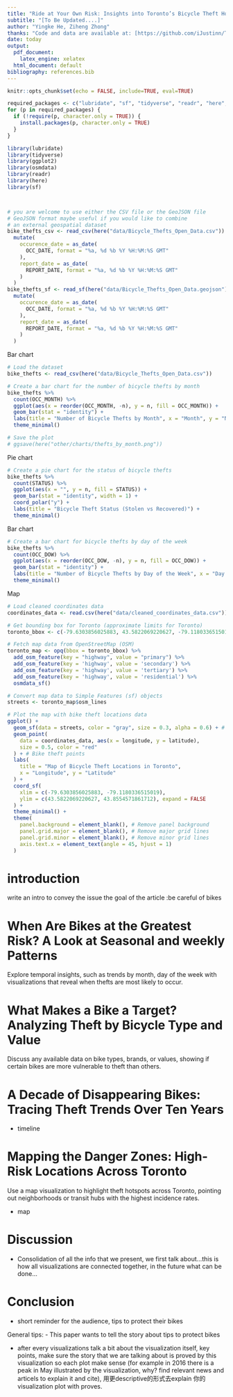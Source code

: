 ```yaml
---
title: "Ride at Your Own Risk: Insights into Toronto’s Bicycle Theft Hotspots"
subtitle: "[To Be Updated....]"
author: "Yingke He, Ziheng Zhong"
thanks: "Code and data are available at: [https://github.com/iJustinn/Toronto_Bicycle_Thefts/tree/main](https://github.com/iJustinn/Toronto_Bicycle_Thefts/tree/main)."
date: today
output:
  pdf_document:
    latex_engine: xelatex
  html_document: default
bibliography: references.bib
---
```


```r
knitr::opts_chunk$set(echo = FALSE, include=TRUE, eval=TRUE)

required_packages <- c("lubridate", "sf", "tidyverse", "readr", "here", "osmdata", "ggplot2")
for (p in required_packages) {
  if (!require(p, character.only = TRUE)) {
    install.packages(p, character.only = TRUE)
  }
}

library(lubridate)
library(tidyverse)
library(ggplot2)
library(osmdata)
library(readr)
library(here)
library(sf)



# you are welcome to use either the CSV file or the GeoJSON file
# GeoJSON format maybe useful if you would like to combine
# an external geospatial dataset
bike_thefts_csv <- read_csv(here("data/Bicycle_Thefts_Open_Data.csv")) |>
  mutate(
    occurence_date = as_date(
      OCC_DATE, format = "%a, %d %b %Y %H:%M:%S GMT"
    ),
    report_date = as_date(
      REPORT_DATE, format = "%a, %d %b %Y %H:%M:%S GMT"
    )
  )
bike_thefts_sf <- read_sf(here("data/Bicycle_Thefts_Open_Data.geojson")) |>
  mutate(
    occurence_date = as_date(
      OCC_DATE, format = "%a, %d %b %Y %H:%M:%S GMT"
    ),
    report_date = as_date(
      REPORT_DATE, format = "%a, %d %b %Y %H:%M:%S GMT"
    )
  )
```
Bar chart
```r
# Load the dataset
bike_thefts <- read_csv(here("data/Bicycle_Thefts_Open_Data.csv"))

# Create a bar chart for the number of bicycle thefts by month
bike_thefts %>%
  count(OCC_MONTH) %>%
  ggplot(aes(x = reorder(OCC_MONTH, -n), y = n, fill = OCC_MONTH)) +
  geom_bar(stat = "identity") +
  labs(title = "Number of Bicycle Thefts by Month", x = "Month", y = "Number of Thefts") +
  theme_minimal()

# Save the plot
# ggsave(here("other/charts/thefts_by_month.png"))
```
Pie chart
```r
# Create a pie chart for the status of bicycle thefts
bike_thefts %>%
  count(STATUS) %>%
  ggplot(aes(x = "", y = n, fill = STATUS)) +
  geom_bar(stat = "identity", width = 1) +
  coord_polar("y") +
  labs(title = "Bicycle Theft Status (Stolen vs Recovered)") +
  theme_minimal()
```
Bar chart
```r
# Create a bar chart for bicycle thefts by day of the week
bike_thefts %>%
  count(OCC_DOW) %>%
  ggplot(aes(x = reorder(OCC_DOW, -n), y = n, fill = OCC_DOW)) +
  geom_bar(stat = "identity") +
  labs(title = "Number of Bicycle Thefts by Day of the Week", x = "Day of the Week", y = "Number of Thefts") +
  theme_minimal()
```
Map
```r
# Load cleaned coordinates data
coordinates_data <- read.csv(here("data/cleaned_coordinates_data.csv"))

# Get bounding box for Toronto (approximate limits for Toronto)
toronto_bbox <- c(-79.6303856025883, 43.5822069220627, -79.1180336515019, 43.8554571861712)

# Fetch map data from OpenStreetMap (OSM)
toronto_map <- opq(bbox = toronto_bbox) %>%
  add_osm_feature(key = "highway", value = "primary") %>%
  add_osm_feature(key = 'highway', value = 'secondary') %>%
  add_osm_feature(key = 'highway', value = 'tertiary') %>%
  add_osm_feature(key = 'highway', value = 'residential') %>%
  osmdata_sf()

# Convert map data to Simple Features (sf) objects
streets <- toronto_map$osm_lines

# Plot the map with bike theft locations data
ggplot() +
  geom_sf(data = streets, color = "gray", size = 0.3, alpha = 0.6) + # OSM street map layer
  geom_point(
    data = coordinates_data, aes(x = longitude, y = latitude),
    size = 0.5, color = "red"
  ) + # Bike theft points
  labs(
    title = "Map of Bicycle Theft Locations in Toronto",
    x = "Longitude", y = "Latitude"
  ) +
  coord_sf(
    xlim = c(-79.6303856025883, -79.1180336515019),
    ylim = c(43.5822069220627, 43.8554571861712), expand = FALSE
  ) +
  theme_minimal() +
  theme(
    panel.background = element_blank(), # Remove panel background
    panel.grid.major = element_blank(), # Remove major grid lines
    panel.grid.minor = element_blank(), # Remove minor grid lines
    axis.text.x = element_text(angle = 45, hjust = 1)
  )
```
# introduction
write an intro to convey the issue
the goal of the article :be careful of bikes

# When Are Bikes at the Greatest Risk? A Look at Seasonal and weekly Patterns
Explore temporal insights, such as trends by month, day of the week with visualizations that reveal when thefts are most likely to occur.

# What Makes a Bike a Target? Analyzing Theft by Bicycle Type and Value
Discuss any available data on bike types, brands, or values, showing if certain bikes are more vulnerable to theft than others.

# A Decade of Disappearing Bikes: Tracing Theft Trends Over Ten Years
- timeline

# Mapping the Danger Zones: High-Risk Locations Across Toronto
Use a map visualization to highlight theft hotspots across Toronto, pointing out neighborhoods or transit hubs with the highest incidence rates.

- map

# Discussion 
- Consolidation of all the info that we present, we first talk about...this is how all visualizations are connected together, in the future what can be done...

# Conclusion
- short reminder for the audience, tips to protect their bikes


General tips: 
 - This paper wants to tell the story about tips to protect bikes
 
 - after every visualizations talk a bit about the visualization itself, key points, make sure the story that we are talking about is proved by this visualization so each plot make sense (for example in 2016 there is a peak in May illustrated by the visualization, why? find relevant news and articels to explain it and cite), 用更descriptive的形式去explain 你的visualization plot with proves. 
 
